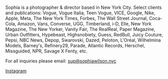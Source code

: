 Sophia is a photographer & director based in New York City. Select clients and publications: Vogue, Vogue Italia, Teen Vogue, VICE, Google, Nike, Apple, Meta, The New York Times, Forbes, The Wall Street Journal, Coca-Cola, Amazon, Vans, Converse, UGG, Timberland, i-D, Elle, New York Magazine, The New Yorker, Vanity Fair, The RealReal, Paper Magazine, Urban Outfitters, Hypebeast, Highsnobiety, Guess, RedBull, Juicy Couture, Pepsi, NBC News, Depop, Swarovski, Dazed, Peloton, L'Oréal, Wilhelmina Models, Barney's, Refinery29, Parade, Atlantic Records, Herschel, Missguided, NPR, Savage X Fenty, etc.

For all inquiries please email: [sup@sophiawilson.nyc](mailto:sup@sophiawilson.nyc)

[Instagram](https://www.instagram.com/phiawilson)